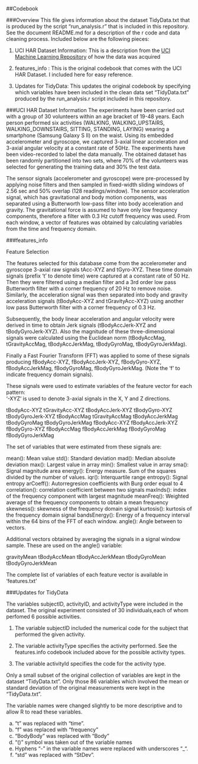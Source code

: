 ##Codebook

###Overview
This file gives information about the dataset TidyData.txt that is produced by the script "run_analysis.r" that is included in this repository. See the document README.md for a description of the r code and data cleaning process. 
Included below are the following pieces:

(1) UCI HAR Dataset Information: This is a description from the [UCI Machine Learning Repository](http://archive.ics.uci.edu/ml/datasets/Human+Activity+Recognition+Using+Smartphones) of how the data was acquired

(2) features_info : This is the original codebook that comes with the UCI HAR Dataset. I included here for easy reference. 

(3) Updates for TidyData: This updates the original codebook by specifying which variables have been included in the clean data set "TidyData.txt" produced by the run_analysis.r script included in this repository. 

###UCI HAR Dataset Information
The experiments have been carried out with a group of 30 volunteers within an age bracket of 19-48 years. Each person performed six activities (WALKING, WALKING_UPSTAIRS, WALKING_DOWNSTAIRS, SITTING, STANDING, LAYING) wearing a smartphone (Samsung Galaxy S II) on the waist. Using its embedded accelerometer and gyroscope, we captured 3-axial linear acceleration and 3-axial angular velocity at a constant rate of 50Hz. The experiments have been video-recorded to label the data manually. The obtained dataset has been randomly partitioned into two sets, where 70% of the volunteers was selected for generating the training data and 30% the test data.

The sensor signals (accelerometer and gyroscope) were pre-processed by applying noise filters and then sampled in fixed-width sliding windows of 2.56 sec and 50% overlap (128 readings/window). The sensor acceleration signal, which has gravitational and body motion components, was separated using a Butterworth low-pass filter into body acceleration and gravity. The gravitational force is assumed to have only low frequency components, therefore a filter with 0.3 Hz cutoff frequency was used. From each window, a vector of features was obtained by calculating variables from the time and frequency domain.



###features_info

Feature Selection

The features selected for this database come from the accelerometer and gyroscope 3-axial raw signals tAcc-XYZ and tGyro-XYZ. These time domain signals (prefix 't' to denote time) were captured at a constant rate of 50 Hz. Then they were filtered using a median filter and a 3rd order low pass Butterworth filter with a corner frequency of 20 Hz to remove noise. Similarly, the acceleration signal was then separated into body and gravity acceleration signals (tBodyAcc-XYZ and tGravityAcc-XYZ) using another low pass Butterworth filter with a corner frequency of 0.3 Hz. 

Subsequently, the body linear acceleration and angular velocity were derived in time to obtain Jerk signals (tBodyAccJerk-XYZ and tBodyGyroJerk-XYZ). Also the magnitude of these three-dimensional signals were calculated using the Euclidean norm (tBodyAccMag, tGravityAccMag, tBodyAccJerkMag, tBodyGyroMag, tBodyGyroJerkMag). 

Finally a Fast Fourier Transform (FFT) was applied to some of these signals producing fBodyAcc-XYZ, fBodyAccJerk-XYZ, fBodyGyro-XYZ, fBodyAccJerkMag, fBodyGyroMag, fBodyGyroJerkMag. (Note the 'f' to indicate frequency domain signals). 

These signals were used to estimate variables of the feature vector for each pattern:  
'-XYZ' is used to denote 3-axial signals in the X, Y and Z directions.

tBodyAcc-XYZ
tGravityAcc-XYZ
tBodyAccJerk-XYZ
tBodyGyro-XYZ
tBodyGyroJerk-XYZ
tBodyAccMag
tGravityAccMag
tBodyAccJerkMag
tBodyGyroMag
tBodyGyroJerkMag
fBodyAcc-XYZ
fBodyAccJerk-XYZ
fBodyGyro-XYZ
fBodyAccMag
fBodyAccJerkMag
fBodyGyroMag
fBodyGyroJerkMag

The set of variables that were estimated from these signals are: 

mean(): Mean value
std(): Standard deviation
mad(): Median absolute deviation 
max(): Largest value in array
min(): Smallest value in array
sma(): Signal magnitude area
energy(): Energy measure. Sum of the squares divided by the number of values. 
iqr(): Interquartile range 
entropy(): Signal entropy
arCoeff(): Autorregresion coefficients with Burg order equal to 4
correlation(): correlation coefficient between two signals
maxInds(): index of the frequency component with largest magnitude
meanFreq(): Weighted average of the frequency components to obtain a mean frequency
skewness(): skewness of the frequency domain signal 
kurtosis(): kurtosis of the frequency domain signal 
bandsEnergy(): Energy of a frequency interval within the 64 bins of the FFT of each window.
angle(): Angle between to vectors.

Additional vectors obtained by averaging the signals in a signal window sample. These are used on the angle() variable:

gravityMean
tBodyAccMean
tBodyAccJerkMean
tBodyGyroMean
tBodyGyroJerkMean

The complete list of variables of each feature vector is available in 'features.txt' 

###Updates for TidyData

The variables subjectID, activityID, and activityType were included in the dataset. The original experiment consisted of 30 individuals,each of whom perfomed 6 possible activities. 

(1) The variable subjectID included the numerical code for the subject that performed the given activity. 

(2) The variable activityType specifies the activity performed. See the features.info codebook included above for the possible activity types. 

(3) The variable activityId specifies the code for the activity type. 

Only a small subset of the original collection of variables are kept in the dataset "TidyData.txt". Only those 86 variables which involved the mean or standard deviation of the original measurements were kept in the "TidyData.txt". 

The variable names were changed slightly to be more descriptive and to allow R to read these variables.

(a) "t" was replaced with "time".
(b) "f" was replaced with "frequency"
(c) "BodyBody" was replaced with "Body"
(d) "()" symbol was taken out of the variable names
(e) Hyphens "-" in the variable names were replaced with underscores "_".
(f) "std" was replaced with "StDev". 


